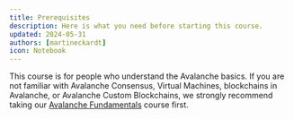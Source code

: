 ```yaml
---
title: Prerequisites
description: Here is what you need before starting this course.
updated: 2024-05-31
authors: [martineckardt]
icon: Notebook
---
```


This course is for people who understand the Avalanche basics. If you are not familiar with Avalanche Consensus, Virtual Machines, blockchains in Avalanche, or Avalanche Custom Blockchains, we strongly recommend taking our [Avalanche Fundamentals](/course/avalanche-fundamentals) course first.

